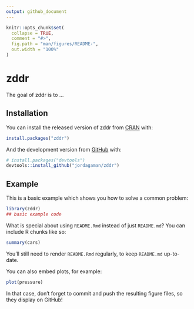 ```yaml
---
output: github_document
---
```


<!-- README.md is generated from README.Rmd. Please edit that file -->

```r
knitr::opts_chunk$set(
  collapse = TRUE,
  comment = "#>",
  fig.path = "man/figures/README-",
  out.width = "100%"
)
```

# zddr

<!-- badges: start -->
<!-- badges: end -->

The goal of zddr is to ...

## Installation

You can install the released version of zddr from [CRAN](https://CRAN.R-project.org) with:

``` r
install.packages("zddr")
```

And the development version from [GitHub](https://github.com/) with:

``` r
# install.packages("devtools")
devtools::install_github("jordagaman/zddr")
```
## Example

This is a basic example which shows you how to solve a common problem:

```r
library(zddr)
## basic example code
```

What is special about using `README.Rmd` instead of just `README.md`? You can include R chunks like so:

```r
summary(cars)
```

You'll still need to render `README.Rmd` regularly, to keep `README.md` up-to-date.

You can also embed plots, for example:

```r
plot(pressure)
```

In that case, don't forget to commit and push the resulting figure files, so they display on GitHub!
